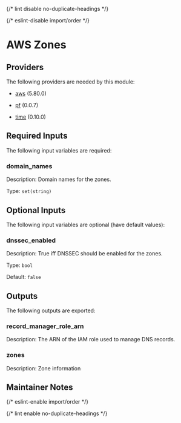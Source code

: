 
{/* lint disable no-duplicate-headings */}

{/* eslint-disable import/order */}

<ModuleHeader name="aws_dns_zones" sourceHref="https://github.com/Panfactum/stack/tree/__PANFACTUM_VERSION_EDGE__/packages/infrastructure/aws_dns_zones" status="stable" type="direct" />

# AWS Zones

## Providers

The following providers are needed by this module:

* [aws](https://registry.terraform.io/providers/hashicorp/aws/5.80.0/docs) (5.80.0)

* [pf](https://registry.terraform.io/providers/panfactum/pf/0.0.7/docs) (0.0.7)

* [time](https://registry.terraform.io/providers/hashicorp/time/0.10.0/docs) (0.10.0)

## Required Inputs

The following input variables are required:

### domain\_names

Description: Domain names for the zones.

Type: `set(string)`

## Optional Inputs

The following input variables are optional (have default values):

### dnssec\_enabled

Description: True iff DNSSEC should be enabled for the zones.

Type: `bool`

Default: `false`

## Outputs

The following outputs are exported:

### record\_manager\_role\_arn

Description: The ARN of the IAM role used to manage DNS records.

### zones

Description: Zone information

## Maintainer Notes

{/* eslint-enable import/order */}

{/* lint enable no-duplicate-headings */}
